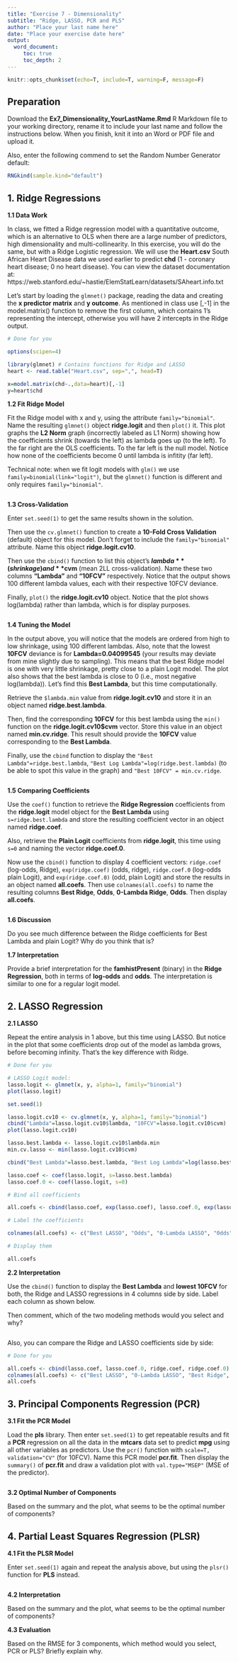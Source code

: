 ---
title: "Exercise 7 - Dimensionality"
subtitle: "Ridge, LASSO, PCR and PLS"
author: "Place your last name here"
date: "Place your exercise date here"
output: 
  word_document:
     toc: true
     toc_depth: 2
---

```{r global_options, include=FALSE}
knitr::opts_chunk$set(echo=T, include=T, warning=F, message=F)
```

## Preparation 

Download the **Ex7_Dimensionality_YourLastName.Rmd** R Markdown file to your working directory, rename it to include your last name and follow the instructions below. When you finish, knit it into an Word or PDF file and upload it.

Also, enter the following commend to set the Random Number Generator default:

```{r}
RNGkind(sample.kind="default")
```

## 1. Ridge Regressions

**1.1 Data Work**

In class, we fitted a Ridge regression model with a quantitative outcome, which is an alternative to OLS when there are a large number of predictors, high dimensionality and multi-collinearity. In this exercise, you will do the same, but with a Ridge Logistic regression. We will use the **Heart.csv** South African Heart Disease data we used earlier to predict **chd** (1 - coronary heart disease; 0 no heart disease). You can view the dataset documentation at: https://web.stanford.edu/~hastie/ElemStatLearn/datasets/SAheart.info.txt

Let's start by loading the `glmnet()` package, reading the data and creating the **x predictor matrix** and **y outcome**. As mentioned in class use [,-1] in the model.matrix() function to remove the first column, which contains 1's representing the intercept, otherwise you will have 2 intercepts in the Ridge output.

```{r}
# Done for you

options(scipen=4)

library(glmnet) # Contains functions for Ridge and LASSO
heart <- read.table("Heart.csv", sep=",", head=T)

x=model.matrix(chd~.,data=heart)[,-1]
y=heart$chd
```

**1.2 Fit Ridge Model**

Fit the Ridge model with x and y, using the attribute `family="binomial"`. Name the resulting `glmnet()` object **ridge.logit** and then `plot()` it. This plot graphs the **L2 Norm** graph (incorrectly labeled as L1 Norm) showing how the coefficients shrink (towards the left) as lambda goes up (to the left). To the far right are the OLS coefficients. To the far left is the null model. Notice how none of the coefficients become 0 until lambda is infitity (far left).

Technical note: when we fit logit models with `glm()` we use `family=binomial(link="logit")`, but the `glmnet()` function is different and only requires `family="binomial"`.

```{r}

```

**1.3 Cross-Validation**

Enter `set.seed(1)` to get the same results shown in the solution. 

Then use the `cv.glmnet()` function to create a **10-Fold Cross Validation** (default) object for this model. Don't forget to include the `family="binomial"` attribute. Name this object **ridge.logit.cv10**.

Then use the `cbind()` function to list this object's **$lambda** (shrinkage) and **$cvm** (mean 2LL cross-validation). Name these two columns **"Lambda"** and **"10FCV"** respectively. Notice that the output shows 100 different lambda values, each with their respective 10FCV deviance.

Finally, `plot()` the **ridge.logit.cv10** object. Notice that the plot shows log(lambda) rather than lambda, which is for display purposes.

```{r}

```

**1.4 Tuning the Model**

In the output above, you will notice that the models are ordered from high to low shrinkage, using 100 different lambdas. Also, note that the lowest **10FCV** deviance is for **Lambda=0.04099545** (your results may deviate from mine slightly due to sampling). This means that the best Ridge model is one with very little shrinkage, pretty close to a plain Logit model. The plot also shows that the best lambda is close to 0 (i.e., most negative log(lambda)). Let's find this **Best Lambda**, but this time computationally.

Retrieve the `$lambda.min` value from **ridge.logit.cv10** and store it in an object named **ridge.best.lambda**. 

Then, find the corresponding **10FCV** for this best lambda using the `min()` function on the **ridge.logit.cv10$cvm** vector. Store this value in an object named **min.cv.ridge**. This result should provide the **10FCV** value corresponding to the **Best Lambda**. 

Finally, use the `cbind` function to display the `"Best Lambda"=ridge.best.lambda`, `"Best Log Lambda"=log(ridge.best.lambda)` (to be able to spot this value in the graph) and `"Best 10FCV" = min.cv.ridge`.

```{r}

```

**1.5 Comparing Coefficients**

Use the `coef()` function to retrieve the **Ridge Regression** coefficients from the **ridge.logit** model object for the **Best Lambda** using `s=ridge.best.lambda` and store the resulting coefficient vector in an object named **ridge.coef**.

Also, retrieve the **Plain Logit** coefficients from **ridge.logit**, this time using `s=0` and naming the vector **ridge.coef.0**. 

Now use the `cbind()` function to display 4 coefficient vectors: `ridge.coef` (log-odds, Ridge), `exp(ridge.coef)` (odds, ridge), `ridge.coef.0` (log-odds plain Logit), and `exp(ridge.coef.0)` (odd, plain Logit) and store the results in an object named **all.coefs**. Then use `colnames(all.coefs)` to name the resulting columns **Best Ridge**, **Odds**, **0-Lambda Ridge**, **Odds**. Then display **all.coefs**.

```{r}

```

**1.6 Discussion**

Do you see much difference between the Ridge coefficients for Best Lambda and plain Logit? Why do you think that is?




**1.7 Interpretation** 

Provide a brief interpretation for the **famhistPresent** (binary) in the **Ridge Regression**, both in terms of **log-odds** and **odds**. The interpretation is similar to one for a regular logit model.




## 2. LASSO Regression

**2.1 LASSO**

Repeat the entire analysis in 1 above, but this time using LASSO. But notice in the plot that some coefficients drop out of the model as lambda grows, before becoming infinity. That's the key difference with Ridge.

```{r}
# Done for you

# LASSO Logit model:
lasso.logit <- glmnet(x, y, alpha=1, family="binomial") 
plot(lasso.logit)

set.seed(1)

lasso.logit.cv10 <- cv.glmnet(x, y, alpha=1, family="binomial")
cbind("Lambda"=lasso.logit.cv10$lambda, "10FCV"=lasso.logit.cv10$cvm)
plot(lasso.logit.cv10)

lasso.best.lambda <- lasso.logit.cv10$lambda.min 
min.cv.lasso <- min(lasso.logit.cv10$cvm)

cbind("Best Lambda"=lasso.best.lambda, "Best Log Lambda"=log(lasso.best.lambda), "Best 10FCV" = min.cv.lasso)

lasso.coef <- coef(lasso.logit, s=lasso.best.lambda)
lasso.coef.0 <- coef(lasso.logit, s=0)

# Bind all coefficients

all.coefs <- cbind(lasso.coef, exp(lasso.coef), lasso.coef.0, exp(lasso.coef.0))

# Label the coefficients

colnames(all.coefs) <- c("Best LASSO", "Odds", "0-Lambda LASSO", "0dds")

# Display them

all.coefs
```

**2.2 Interpretation**

Use the `cbind()` function to display the **Best Lambda** and **lowest 10FCV** for both, the Ridge and LASSO regressions in 4 columns side by side. Label each column as shown below.

Then comment, which of the two modeling methods would you select and why?

```{r}

```

Also, you can compare the Ridge and LASSO coefficients side by side:

```{r}
# Done for you

all.coefs <- cbind(lasso.coef, lasso.coef.0, ridge.coef, ridge.coef.0)
colnames(all.coefs) <- c("Best LASSO", "0-Lambda LASSO", "Best Ridge", "0-Lambda Ridge")
all.coefs
```


## 3. Principal Components Regression (PCR)

**3.1 Fit the PCR Model**

Load the **pls** library. Then enter `set.seed(1)` to get repeatable results and fit a **PCR** regression on all the data in the **mtcars** data set to predict **mpg** using all other variables as predictors. Use the `pcr()` function with `scale=T, validation="CV"` (for 10FCV). Name this PCR model **pcr.fit**. Then display the `summary()` of **pcr.fit** and draw a validation plot with `val.type="MSEP"` (MSE of the predictor).

```{r}

```

**3.2 Optimal Number of Components**

Based on the summary and the plot, what seems to be the optimal number of components?




## 4. Partial Least Squares Regression (PLSR)

**4.1 Fit the PLSR Model**

Enter `set.seed(1)` again and repeat the analysis above, but using the `plsr()` function for **PLS** instead.

```{r}

```

**4.2 Interpretation**

Based on the summary and the plot, what seems to be the optimal number of components?




**4.3 Evaluation**

Based on the RMSE for 3 components, which method would you select, PCR or PLS? Briefly explain why.

